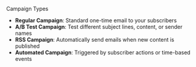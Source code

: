 Campaign Types

- **Regular Campaign**: Standard one-time email to your subscribers
- **A/B Test Campaign**: Test different subject lines, content, or sender names
- **RSS Campaign**: Automatically send emails when new content is published
- **Automated Campaign**: Triggered by subscriber actions or time-based events